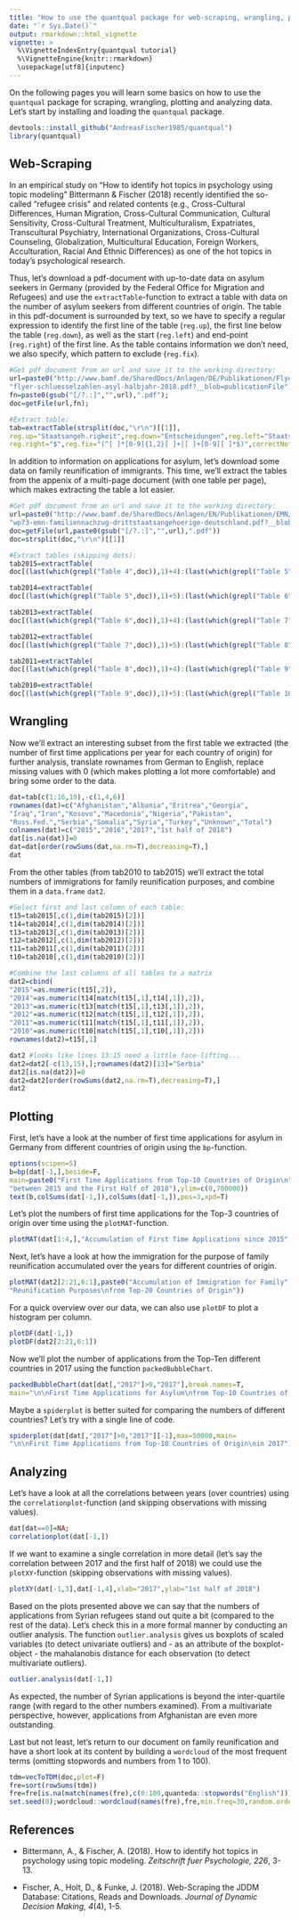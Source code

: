 ---
title: "How to use the quantqual package for web-scraping, wrangling, plotting and analyzing data."
date: "`r Sys.Date()`"
output: rmarkdown::html_vignette
vignette: >
  %\VignetteIndexEntry{quantqual tutorial}
  %\VignetteEngine{knitr::rmarkdown}
  \usepackage[utf8]{inputenc}
---
  
On the following pages you will learn some basics on how to use the `quantqual` package for scraping, wrangling, plotting and analyzing data. Let's start by installing and loading the `quantqual` package.
```{r, echo=TRUE,message=FALSE,eval=FALSE,results='hide',fig.keep='all'}
devtools::install_github("AndreasFischer1985/quantqual")
library(quantqual)
```
  
## Web-Scraping
In an empirical study on "How to identify hot topics in psychology using topic modeling" Bittermann & Fischer (2018) recently identified the so-called "refugee crisis" and related contents (e.g., Cross-Cultural Differences, Human Migration, Cross-Cultural Communication, Cultural Sensitivity, Cross-Cultural Treatment,
Multiculturalism, Expatriates, Transcultural Psychiatry, International Organizations, Cross-Cultural Counseling, Globalization, Multicultural Education, Foreign Workers, Acculturation, Racial And Ethnic Differences) as one of the hot topics in today's psychological research.
  
Thus, let's download a pdf-document with up-to-date data on asylum seekers in Germany (provided by the Federal Office for Migration and Refugees) and use the `extractTable`-function to extract a table with data on the number of asylum seekers from different countries of origin.
The table in this pdf-document is surrounded by text, so we have to specify a regular expression to identify the first line of the table (`reg.up`), the first line below the table (`reg.down`), as well as the start (`reg.left`) and end-point (`reg.right`) of the first line. As the table contains information we don't need, we also specify, which pattern to exclude (`reg.fix`).
```{r web-scraping table, echo=TRUE,message=FALSE,results='hide',fig.keep='all'}
#Get pdf document from an url and save it to the working directory:
url=paste0("http://www.bamf.de/SharedDocs/Anlagen/DE/Publikationen/Flyer/",
"flyer-schluesselzahlen-asyl-halbjahr-2018.pdf?__blob=publicationFile");
fn=paste0(gsub("[/?.:]","",url),".pdf");
doc=getFile(url,fn);

#Extract table:
tab=extractTable(strsplit(doc,"\r\n")[[1]],
reg.up="Staatsangeh.rigkeit",reg.down="Entscheidungen",reg.left="Staatsangeh.rigkeit",
reg.right="$",reg.fix="(^[ ]*[0-9]{1,2}[ ]+|[ ]+[0-9][ ]*$)",correctNotation=T,convert=T)
```
In addition to information on applications for asylum, let's download some data on family reunification of immigrants. This time, we'll extract the tables from the appenix of a multi-page document (with one table per page), which makes extracting the table a lot easier.
```{r web-scraping tables, echo=TRUE,message=FALSE,results='hide',fig.keep='all'}
#Get pdf document from an url and save it to the working directory:
url=paste0("http://www.bamf.de/SharedDocs/Anlagen/EN/Publikationen/EMN/Studien/",
"wp73-emn-familiennachzug-drittstaatsangehoerige-deutschland.pdf?__blob=publicationFile")
doc=getFile(url,paste0(gsub("[/?.:]","",url),".pdf"))
doc=strsplit(doc,"\r\n")[[1]]

#Extract tables (skipping dots):
tab2015=extractTable(
doc[(last(which(grepl("Table 4",doc)),1)+4):(last(which(grepl("Table 5",doc)),1)-3)],reg.fix="[.]")

tab2014=extractTable(
doc[(last(which(grepl("Table 5",doc)),1)+5):(last(which(grepl("Table 6",doc)),1)-3)],reg.fix="[.]")

tab2013=extractTable(
doc[(last(which(grepl("Table 6",doc)),1)+4):(last(which(grepl("Table 7",doc)),1)-3)],reg.fix="[.]")

tab2012=extractTable(
doc[(last(which(grepl("Table 7",doc)),1)+5):(last(which(grepl("Table 8",doc)),1)-3)],reg.fix="[.]")

tab2011=extractTable(
doc[(last(which(grepl("Table 8",doc)),1)+4):(last(which(grepl("Table 9",doc)),1)-3)],reg.fix="[.]")

tab2010=extractTable(
doc[(last(which(grepl("Table 9",doc)),1)+5):(last(which(grepl("Table 10",doc)),1)-3)],reg.fix="[.]")

```
  
## Wrangling
Now we'll extract an interesting subset from the first table we extracted (the number of first time applications per year for each country of origin) for further analysis, translate rownames from German to English, replace missing values with 0 (which makes plotting a lot more comfortable) and bring some order to the data.
```{r wrangling 1}
dat=tab[c(1:16,19),-c(1,4,6)]
rownames(dat)=c("Afghanistan","Albania","Eritrea","Georgia",
"Iraq","Iran","Kosovo","Macedonia","Nigeria","Pakistan",
"Russ.Fed.","Serbia","Somalia","Syria","Turkey","Unknown","Total")
colnames(dat)=c("2015","2016","2017","1st half of 2018")
dat[is.na(dat)]=0
dat=dat[order(rowSums(dat,na.rm=T),decreasing=T),]
dat
```
  
From the other tables (from tab2010 to tab2015) we'll extract the total numbers of immigrations for family reunification purposes, and combine them in a `data.frame` `dat2`.
```{r wrangling 2}
#Select first and last column of each table:
t15=tab2015[,c(1,dim(tab2015)[2])]
t14=tab2014[,c(1,dim(tab2014)[2])]
t13=tab2013[,c(1,dim(tab2013)[2])]
t12=tab2012[,c(1,dim(tab2012)[2])]
t11=tab2011[,c(1,dim(tab2011)[2])]
t10=tab2010[,c(1,dim(tab2010)[2])]

#Combine the last columns of all tables to a matrix
dat2=cbind(
"2015"=as.numeric(t15[,2]),
"2014"=as.numeric(t14[match(t15[,1],t14[,1]),2]),
"2013"=as.numeric(t13[match(t15[,1],t13[,1]),2]),
"2012"=as.numeric(t12[match(t15[,1],t12[,1]),2]),
"2011"=as.numeric(t11[match(t15[,1],t11[,1]),2]),
"2010"=as.numeric(t10[match(t15[,1],t10[,1]),2]))
rownames(dat2)=t15[,1]

dat2 #looks like lines 13:15 need a little face-lifting...
dat2=dat2[-c(13,15),];rownames(dat2)[13]="Serbia"
dat2[is.na(dat2)]=0
dat2=dat2[order(rowSums(dat2,na.rm=T),decreasing=T),]
dat2
```
  
## Plotting

First, let's have a look at the number of first time applications for asylum in Germany from different countries of origin using the `bp`-function.
```{r plot bp, fig.height=7, fig.width=7}
options(scipen=5)
b=bp(dat[-1,],beside=F,
main=paste0("First Time Applications from Top-10 Countries of Origin\n",
"between 2015 and the First Half of 2018"),ylim=c(0,700000))
text(b,colSums(dat[-1,]),colSums(dat[-1,]),pos=3,xpd=T)

```
Let's plot the numbers of first time applications for the Top-3 countries of origin over time using the `plotMAT`-function.
```{r plotMAT, fig.height=7, fig.width=7}
plotMAT(dat[1:4,],"Accumulation of First Time Applications since 2015",show.legend=F)
```

Next, let's have a look at how the immigration for the purpose of family reunification accumulated over the years for different countries of origin.
```{r plot plotMAT2, fig.height=7, fig.width=7}
plotMAT(dat2[2:21,6:1],paste0("Accumulation of Immigration for Family",
"Reunification Purposes\nfrom Top-20 Countries of Origin"))
```

For a quick overview over our data, we can also use `plotDF` to plot a histogram per column.
```{r plot plotDF, fig.height=7, fig.width=7}
plotDF(dat[-1,])
plotDF(dat2[2:21,6:1])
```

Now we'll plot the number of applications from the Top-Ten different countries in 2017 using the function `packedBubbleChart`.
```{r plot packedBubbleChart, fig.height=7, fig.width=7}
packedBubbleChart(dat[dat[,"2017"]>0,"2017"],break.names=T,
main="\n\nFirst Time Applications for Asylum\nfrom Top-10 Countries of Origin in 2017",cex=.7)
```

Maybe a `spiderplot` is better suited for comparing the numbers of different countries? Let's try with a single line of code.
```{r plot spiderplot, fig.height=7, fig.width=7}
spiderplot(dat[dat[,"2017"]>0,"2017"][-1],max=50000,main=
"\n\nFirst Time Applications from Top-10 Countries of Origin\nin 2017")
```
  
## Analyzing

Let's have a look at all the correlations between years (over countries) using the `correlationplot`-function (and skipping observations with missing values).
```{r plot correlationplot, fig.height=7, fig.width=7}
dat[dat==0]=NA;
correlationplot(dat[-1,])
```

If we want to examine a single correlation in more detail (let's say the correlation between 2017 and the first half of 2018) we could use the `plotXY`-function (skipping observations with missing values).
```{r plot plotXY, fig.height=7, fig.width=7}
plotXY(dat[-1,3],dat[-1,4],xlab="2017",ylab="1st half of 2018")
```

Based on the plots presented above we can say that the numbers of applications from Syrian refugees stand out quite a bit (compared to the rest of the data). Let's check this in a more formal manner by conducting an outlier analysis. The function `outlier.analysis` gives us boxplots of scaled variables (to detect univariate outliers) and - as an attribute of the boxplot-object - the mahalanobis distance for each observation (to detect multivariate outliers).
```{r plot outlier.analysis, fig.height=7, fig.width=7}
outlier.analysis(dat[-1,])
```
As expected, the number of Syrian applications is beyond the inter-quartile range (with regard to the other numbers examined). From a multivariate perspective, however, applications from Afghanistan are even more outstanding.
  

Last but not least, let's return to our document on family reunification and have a short look at its content by building a `wordcloud` of the most frequent terms (omitting stopwords and numbers from 1 to 100).
```{r wordcloud, fig.height=7, fig.width=7, cache=TRUE}
tdm=vecToTDM(doc,plot=F)
fre=sort(rowSums(tdm))
fre=fre[is.na(match(names(fre),c(0:100,quanteda::stopwords("English"))))]
set.seed(0);wordcloud::wordcloud(names(fre),fre,min.freq=30,random.order=F)
```
  
## References
* Bittermann, A., & Fischer, A. (2018). How to identify hot topics in psychology using topic modeling. *Zeitschrift fuer Psychologie, 226*, 3-13.
  
* Fischer, A., Holt, D., & Funke, J. (2018). Web-Scraping the JDDM Database:  Citations, Reads and Downloads. *Journal of Dynamic Decision Making, 4*(4), 1-5.

